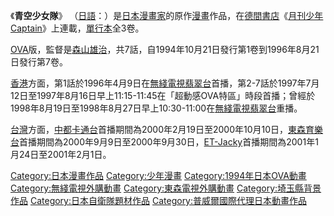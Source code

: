 {{Infobox animanga/Headerofja
|title= 青空少女隊
|image= 
|size=  
|caption= 
|japanese= 青空少女隊
|english= 801 T.T.S. Airbats
|kana= あおぞらしょうじょたい
|romaji= Aozora Shōjotai
|genre= 
}}
{{Infobox animanga/Manga
|標題= 
|作者= {{lang|ja|[[清水としみつ|清水としみつ]]}}
|作畫= 
|出版社= {{flagicon|Japan}} [[德間書店|德間書店]]<br>{{flagicon|Taiwan}} [[大然文化|大然文化]]
|其他出版社= 
|連載雜誌= [[月刊少年Captain|月刊少年Captain]]
|label= 
|發售日= 
|開始= 
|結束= 
|冊數= 全3卷
|話數= 
|其他= 
}}
{{Infobox animanga/OVA
|標題= 
|原作= 
|導演= [[森山雄治|森山雄治]]
|系列構成= 
|腳本= -{[[藤原征矢|藤原征矢]]}-、[[河原祐二|河原祐二]]、[[月村了衛|月村了衛]]<br/>[[八木良一|八木良一]]、[[山口宏|山口宏]]、[[黑田洋介|黑田洋介]]
|人物設定= 森山雄治
|機械設定= 
|音樂= 山中紀昌、[[長岡成貢|長岡成貢]]
|動畫製作= [[Studio_Fantasia|Studio Fantasia]]
|製作= [[Studio_Fantasia|Studio Fantasia]]、[[Victor_Entertainment|Victor Entertainment]]
|代理發行= {{flagicon|Taiwan}} [[普威爾國際|普威爾國際]]<br>{{flagicon|USA}} [[ADV_Films|ADV Films]]
|開始= 1994年5月21日
|結束= 1996年3月15日
|話數= 全7話
|其他= 
|Copyright= 
}}
{{Infobox animanga/Cast
|角色= 石動拓也<br/>{{lang|ja|羽田みゆき}}<br/>{{lang|ja|三鷹ありさ}}
|聲優= [[三木真一郎|三木真一郎]]<br/>[[久川綾|久川綾]]<br/>[[折笠愛|折笠愛]]
}}
{{Infobox animanga/Footerofja}}

《'''青空少女隊'''》 （[[日語|日語]]：'''{{lang|ja|青空少女隊}}'''）是[[日本|日本]][[漫畫家|漫畫家]]{{lang|ja|[[清水としみつ|清水としみつ]]}}的原作[[漫畫|漫畫]]作品，在[[德間書店|德間書店]]《[[月刊少年Captain|月刊少年Captain]]》上連載，[[單行本|單行本]]全3卷。

[[OVA|OVA]]版，監督是[[森山雄治|森山雄治]]，共7話，自1994年10月21日發行第1卷到1996年8月21日發行第7卷。

[[香港|香港]]方面，第1話於1996年4月9日在[[無綫電視翡翠台|無綫電視翡翠台]]首播，第2-7話於1997年7月12日至1997年8月16日早上11:15-11:45在「超動感OVA特區」時段首播；曾經於1998年8月19日至1998年8月27日早上10:30-11:00在[[無綫電視翡翠台|無綫電視翡翠台]]重播。

[[台灣|台灣]]方面，[[中都卡通台|中都卡通台]]首播期間為2000年2月19日至2000年10月10日，[[東森育樂台|東森育樂台]]首播期間為2000年9月9日至2000年9月30日，[[ET-Jacky|ET-Jacky]]首播期間為2001年1月24日至2001年2月1日。

{{電視節目的變遷
|電視台={{flag|HKG|1959}} [[翡翠台|翡翠台]]
|播放檔次=星期六 11:15－11:45 「超動感OVA特區」
|節目名稱=[[青空少女隊|青空少女隊]]<br>（1996年4月9日）
|上一節目=[[羅德斯島戰記_(OVA)|羅德島戰記]]<br>（1996年1月7日－1996年3月30日）
|下一節目=[[天地無用|天地無用]]<br>重播<br>（1996年4月20日－1996年7月13日）
|2電視台={{flagicon|HKG}} [[翡翠台|翡翠台]]
|2播放檔次=星期六 11:15－11:45 「超動感OVA特區」
|2節目名稱=[[青空少女隊|青空少女隊]]<br>（1997年7月12日－1997年8月16日）
|2上一節目=-{[[種子特務|種子特務]]}-<br>（1996年12月7日－1997年6月21日）
|2下一節目=[[電光超能人|電光超能人]]<br>（1997年9月13日－1998年6月13日）<br>【更改為特攝時段】
}}

{{DEFAULTSORT:Aozora Shōjotai}}
[[Category:日本漫畫作品|Category:日本漫畫作品]]
[[Category:少年漫畫|Category:少年漫畫]]
[[Category:1994年日本OVA動畫|Category:1994年日本OVA動畫]]
[[Category:無綫電視外購動畫|Category:無綫電視外購動畫]]
[[Category:東森電視外購動畫|Category:東森電視外購動畫]]
[[Category:埼玉縣背景作品|Category:埼玉縣背景作品]]
[[Category:日本自衛隊題材作品|Category:日本自衛隊題材作品]]
[[Category:普威爾國際代理日本動畫作品|Category:普威爾國際代理日本動畫作品]]